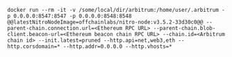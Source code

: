 ```shell
docker run --rm -it -v /some/local/dir/arbitrum:/home/user/.arbitrum -p 0.0.0.0:8547:8547 -p 0.0.0.0:8548:8548 @@latestNitroNodeImage=offchainlabs/nitro-node:v3.5.2-33d30c0@@ --parent-chain.connection.url=<Ethereum RPC URL> --parent-chain.blob-client.beacon-url=<Ethereum beacon chain RPC URL> --chain.id=<Arbitrum chain id> --init.latest=pruned --http.api=net,web3,eth --http.corsdomain=* --http.addr=0.0.0.0 --http.vhosts=*
```
